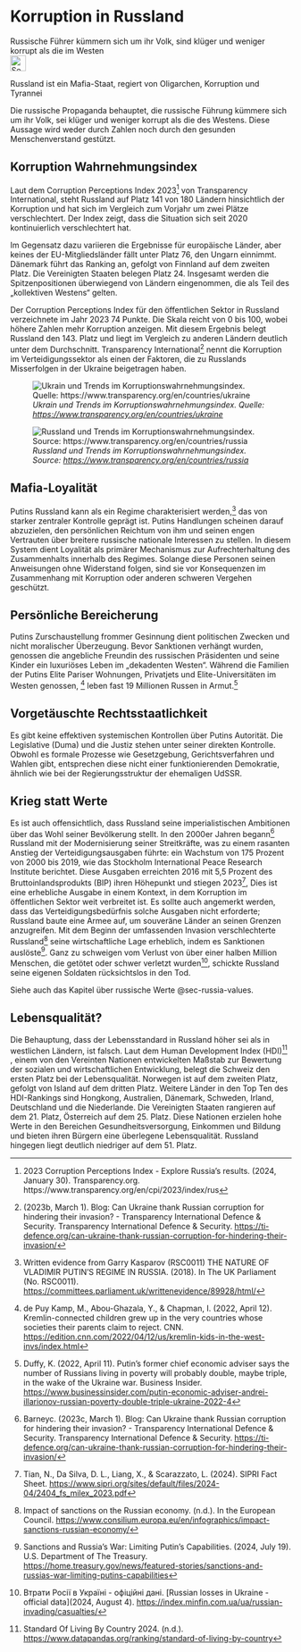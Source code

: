 # Korruption in Russland {#sec-corruption-russia}

::: {.callout-caution title=„Myth“}
Russische Führer kümmern sich um ihr Volk, sind klüger und weniger korrupt als die im Westen
[<br>![Search for topic in EUvsDisinfo](../all_common_img/EUvsDisinfo_400x240.jpg){height=2em}](https://euvsdisinfo.eu/disinformation-cases/?text=(corrupt%7Ccorruption)%20russia&sort=relevance)
:::

::: {.callout-tip title=„Truth“}
Russland ist ein Mafia-Staat, regiert von Oligarchen, Korruption und Tyrannei
:::

Die russische Propaganda behauptet, die russische Führung kümmere sich um ihr Volk, sei klüger und weniger korrupt als die des Westens. Diese Aussage wird weder durch Zahlen noch durch den gesunden Menschenverstand gestützt. 


## Korruption Wahrnehmungsindex

Laut dem Corruption Perceptions Index 2023[^269] von Transparency International, steht Russland auf Platz 141 von 180 Ländern hinsichtlich der Korruption und hat sich im Vergleich zum Vorjahr um zwei Plätze verschlechtert. Der Index zeigt, dass die Situation sich seit 2020 kontinuierlich verschlechtert hat.

Im Gegensatz dazu variieren die Ergebnisse für europäische Länder, aber keines der EU-Mitgliedsländer fällt unter Platz 76, den Ungarn einnimmt. Dänemark führt das Ranking an, gefolgt von Finnland auf dem zweiten Platz. Die Vereinigten Staaten belegen Platz 24\. Insgesamt werden die Spitzenpositionen überwiegend von Ländern eingenommen, die als Teil des „kollektiven Westens“ gelten.

Der Corruption Perceptions Index für den öffentlichen Sektor in Russland verzeichnete im Jahr 2023 74 Punkte. Die Skala reicht von 0 bis 100, wobei höhere Zahlen mehr Korruption anzeigen. Mit diesem Ergebnis belegt Russland den 143\. Platz und liegt im Vergleich zu anderen Ländern deutlich unter dem Durchschnitt. Transparency International[^270] nennt die Korruption im Verteidigungssektor als einen der Faktoren, die zu Russlands Misserfolgen in der Ukraine beigetragen haben.


![*Ukrain und Trends im Korruptionswahrnehmungsindex. Quelle:  [https://www.transparency.org/en/countries/ukraine](https://www.transparency.org/en/countries/ukraine)* 
<br>](CorruptionPerceptionIndex_Ukraine.jpg)

![*Russland und Trends im Korruptionswahrnehmungsindex. Source:  [https://www.transparency.org/en/countries/russia](https://www.transparency.org/en/countries/russia)* 
<br>](CorruptionPerceptionIndex_Russia.jpg)


## Mafia-Loyalität

Putins Russland kann als ein Regime charakterisiert werden,[^271] das von starker zentraler Kontrolle geprägt ist. Putins Handlungen scheinen darauf abzuzielen, den persönlichen Reichtum von ihm und seinen engen Vertrauten über breitere russische nationale Interessen zu stellen. In diesem System dient Loyalität als primärer Mechanismus zur Aufrechterhaltung des Zusammenhalts innerhalb des Regimes. Solange diese Personen seinen Anweisungen ohne Widerstand folgen, sind sie vor Konsequenzen im Zusammenhang mit Korruption oder anderen schweren Vergehen geschützt.


## Persönliche Bereicherung

Putins Zurschaustellung frommer Gesinnung dient politischen Zwecken und nicht moralischer Überzeugung. Bevor Sanktionen verhängt wurden, genossen die angebliche Freundin des russischen Präsidenten und seine Kinder ein luxuriöses Leben im „dekadenten Westen“. Während die Familien der Putins Elite Pariser Wohnungen, Privatjets und Elite-Universitäten im Westen  genossen, [^272] leben fast 19 Millionen Russen in Armut.[^273]


## Vorgetäuschte Rechtsstaatlichkeit

Es gibt keine effektiven systemischen Kontrollen über Putins Autorität. Die Legislative (Duma) und die Justiz stehen unter seiner direkten Kontrolle. Obwohl es formale Prozesse wie Gesetzgebung, Gerichtsverfahren und Wahlen gibt, entsprechen diese nicht einer funktionierenden Demokratie, ähnlich wie bei der Regierungsstruktur der ehemaligen UdSSR.


## Krieg statt Werte

Es ist auch offensichtlich, dass Russland seine imperialistischen Ambitionen über das Wohl seiner Bevölkerung stellt. In den 2000er Jahren begann[^274] Russland mit der Modernisierung seiner Streitkräfte, was zu einem rasanten Anstieg der Verteidigungsausgaben führte: ein Wachstum von 175 Prozent von 2000 bis 2019, wie das Stockholm International Peace Research Institute berichtet. Diese Ausgaben erreichten 2016 mit 5,5 Prozent des Bruttoinlandsprodukts (BIP) ihren Höhepunkt und stiegen 2023[^275], Dies ist eine erhebliche Ausgabe in einem Kontext, in dem Korruption im öffentlichen Sektor weit verbreitet ist. Es sollte auch angemerkt werden, dass das Verteidigungsbedürfnis solche Ausgaben nicht erforderte; Russland baute eine Armee auf, um souveräne Länder an seinen Grenzen anzugreifen. Mit dem Beginn der umfassenden Invasion verschlechterte Russland[^276] seine wirtschaftliche Lage erheblich, indem es Sanktionen auslöste[^277]. Ganz zu schweigen vom Verlust von über einer halben Million Menschen, die getötet oder schwer verletzt wurden[^278], schickte Russland seine eigenen Soldaten rücksichtslos in den Tod.

Siehe auch das Kapitel über russische Werte @sec-russia-values.


## Lebensqualität?

Die Behauptung, dass der Lebensstandard in Russland höher sei als in westlichen Ländern, ist falsch. Laut dem Human Development Index (HDI)[^279] , einem von den Vereinten Nationen entwickelten Maßstab zur Bewertung der sozialen und wirtschaftlichen Entwicklung, belegt die Schweiz den ersten Platz bei der Lebensqualität. Norwegen ist auf dem zweiten Platz, gefolgt von Island auf dem dritten Platz. Weitere Länder in den Top Ten des HDI-Rankings sind Hongkong, Australien, Dänemark, Schweden, Irland, Deutschland und die Niederlande. Die Vereinigten Staaten rangieren auf dem 21\. Platz, Österreich auf dem 25\. Platz. Diese Nationen erzielen hohe Werte in den Bereichen Gesundheitsversorgung, Einkommen und Bildung und bieten ihren Bürgern eine überlegene Lebensqualität. Russland hingegen liegt deutlich niedriger auf dem 51\. Platz.



[^269]:  2023 Corruption Perceptions Index \- Explore Russia’s results. (2024, January 30). Transparency.org. https://www.transparency.org/en/cpi/2023/index/rus

[^270]:  (2023b, March 1). Blog: Can Ukraine thank Russian corruption for hindering their invasion? \- Transparency International Defence & Security. Transparency International Defence & Security. [https://ti-defence.org/can-ukraine-thank-russian-corruption-for-hindering-their-invasion/](https://ti-defence.org/can-ukraine-thank-russian-corruption-for-hindering-their-invasion/) 

[^271]:  Written evidence from Garry Kasparov (RSC0011) THE NATURE OF VLADIMIR PUTIN’S REGIME IN RUSSIA. (2018). In The UK Parliament (No. RSC0011). [https://committees.parliament.uk/writtenevidence/89928/html/](https://committees.parliament.uk/writtenevidence/89928/html/) 

[^272]:  de Puy Kamp, M., Abou-Ghazala, Y., & Chapman, I. (2022, April 12). Kremlin-connected children grew up in the very countries whose societies their parents claim to reject. CNN. [https://edition.cnn.com/2022/04/12/us/kremlin-kids-in-the-west-invs/index.html](https://edition.cnn.com/2022/04/12/us/kremlin-kids-in-the-west-invs/index.html) 

[^273]:  Duffy, K. (2022, April 11). Putin's former chief economic adviser says the number of Russians living in poverty will probably double, maybe triple, in the wake of the Ukraine war. Business Insider. [https://www.businessinsider.com/putin-economic-adviser-andrei-illarionov-russian-poverty-double-triple-ukraine-2022-4](https://www.businessinsider.com/putin-economic-adviser-andrei-illarionov-russian-poverty-double-triple-ukraine-2022-4) 

[^274]:  Barneyc. (2023c, March 1). Blog: Can Ukraine thank Russian corruption for hindering their invasion? \- Transparency International Defence & Security. Transparency International Defence & Security. [https://ti-defence.org/can-ukraine-thank-russian-corruption-for-hindering-their-invasion/](https://ti-defence.org/can-ukraine-thank-russian-corruption-for-hindering-their-invasion/) 

[^275]:  Tian, N., Da Silva, D. L., Liang, X., & Scarazzato, L. (2024). SIPRI Fact Sheet. [https://www.sipri.org/sites/default/files/2024-04/2404\_fs\_milex\_2023.pdf](https://www.sipri.org/sites/default/files/2024-04/2404_fs_milex_2023.pdf) 

[^276]:  Impact of sanctions on the Russian economy. (n.d.). In the European Council. [https://www.consilium.europa.eu/en/infographics/impact-sanctions-russian-economy/](https://www.consilium.europa.eu/en/infographics/impact-sanctions-russian-economy/) 

[^277]:  Sanctions and Russia’s War: Limiting Putin’s Capabilities. (2024, July 19). U.S. Department of The Treasury. [https://home.treasury.gov/news/featured-stories/sanctions-and-russias-war-limiting-putins-capabilities](https://home.treasury.gov/news/featured-stories/sanctions-and-russias-war-limiting-putins-capabilities) 

[^278]:  Втрати Росії в Україні \- офіційні дані. \[Russian losses in Ukraine \- official data\](2024, August 4). [https://index.minfin.com.ua/ua/russian-invading/casualties/](https://index.minfin.com.ua/ua/russian-invading/casualties/) 

[^279]:  Standard Of Living By Country 2024\. (n.d.). [https://www.datapandas.org/ranking/standard-of-living-by-country](https://www.datapandas.org/ranking/standard-of-living-by-country) 
